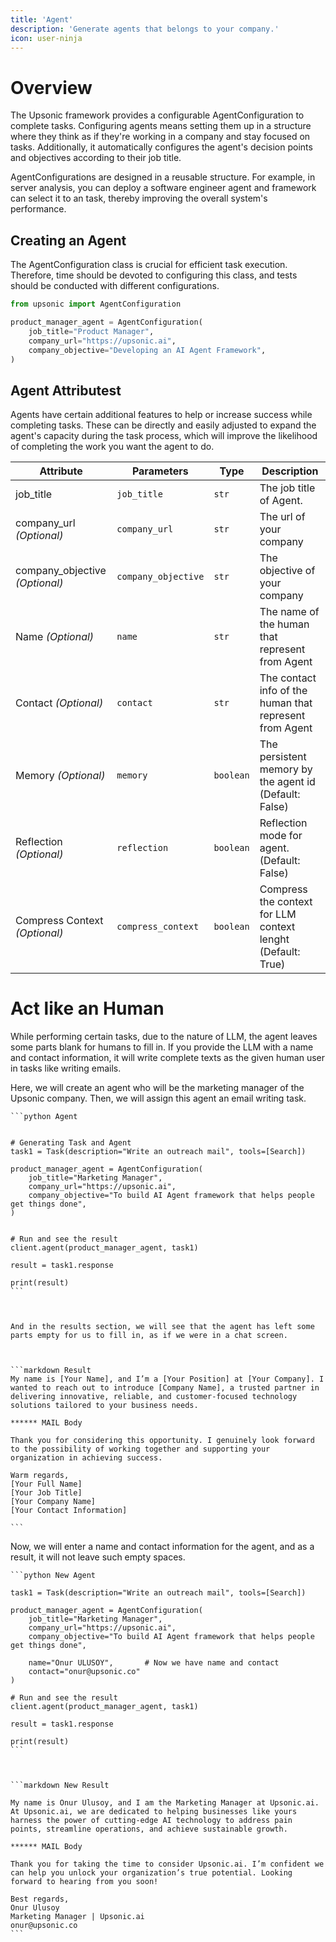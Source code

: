 ```yaml
---
title: 'Agent'
description: 'Generate agents that belongs to your company.'
icon: user-ninja
---
```


# Overview

The Upsonic framework provides a configurable AgentConfiguration to complete tasks. Configuring agents means setting them up in a structure where they think as if they're working in a company and stay focused on tasks. Additionally, it automatically configures the agent's decision points and objectives according to their job title.

AgentConfigurations are designed in a reusable structure. For example, in server analysis, you can deploy a software engineer agent and framework can select it to an task, thereby improving the overall system's performance.

## Creating an Agent

The AgentConfiguration class is crucial for efficient task execution. Therefore, time should be devoted to configuring this class, and tests should be conducted with different configurations.

```python
from upsonic import AgentConfiguration

product_manager_agent = AgentConfiguration(
    job_title="Product Manager",
    company_url="https://upsonic.ai",
    company_objective="Developing an AI Agent Framework",
)
```

## Agent Attributest

Agents have certain additional features to help or increase success while completing tasks. These can be directly and easily adjusted to expand the agent's capacity during the task process, which will improve the likelihood of completing the work you want the agent to do.

| Attribute                       | Parameters          | Type      | Description                                                 |
| ------------------------------- | ------------------- | --------- | ----------------------------------------------------------- |
| job\_title                      | `job_title`         | `str`     | The job title of Agent.                                     |
| company\_url *(Optional)*       | `company_url`       | `str`     | The url of your company                                     |
| company\_objective *(Optional)* | `company_objective` | `str`     | The objective of your company                               |
| Name *(Optional)*               | `name`              | `str`     | The name of the human that represent from Agent             |
| Contact *(Optional)*            | `contact`           | `str`     | The contact info of the human that represent from Agent     |
| Memory *(Optional)*             | `memory`            | `boolean` | The persistent memory by the agent id (Default: False)      |
| Reflection *(Optional)*         | `reflection`        | `boolean` | Reflection mode for agent. (Default: False)                 |
| Compress Context *(Optional)*   | `compress_context`  | `boolean` | Compress the context for LLM context lenght (Default: True) |

# Act like an Human

While performing certain tasks, due to the nature of LLM, the agent leaves some parts blank for humans to fill in. If you provide the LLM with a name and contact information, it will write complete texts as the given human user in tasks like writing emails.



<Steps>
  <Step title="Without Human Acting">
    Here, we will create an agent who will be the marketing manager of the Upsonic company. Then, we will assign this agent an email writing task.



    ```python Agent


    # Generating Task and Agent
    task1 = Task(description="Write an outreach mail", tools=[Search])

    product_manager_agent = AgentConfiguration(
        job_title="Marketing Manager",
        company_url="https://upsonic.ai",
        company_objective="To build AI Agent framework that helps people get things done",
    )


    # Run and see the result
    client.agent(product_manager_agent, task1)

    result = task1.response

    print(result)
    ```



    And in the results section, we will see that the agent has left some parts empty for us to fill in, as if we were in a chat screen.



    ```markdown Result
    My name is [Your Name], and I’m a [Your Position] at [Your Company]. I wanted to reach out to introduce [Company Name], a trusted partner in delivering innovative, reliable, and customer-focused technology solutions tailored to your business needs.  

    ****** MAIL Body

    Thank you for considering this opportunity. I genuinely look forward to the possibility of working together and supporting your organization in achieving success.  

    Warm regards,  
    [Your Full Name]  
    [Your Job Title]  
    [Your Company Name]  
    [Your Contact Information]  

    ```






  </Step>

  <Step title="With Human Acting">
    Now, we will enter a name and contact information for the agent, and as a result, it will not leave such empty spaces.



    ```python New Agent

    task1 = Task(description="Write an outreach mail", tools=[Search])

    product_manager_agent = AgentConfiguration(
        job_title="Marketing Manager",
        company_url="https://upsonic.ai",
        company_objective="To build AI Agent framework that helps people get things done",
     
        name="Onur ULUSOY",       # Now we have name and contact
        contact="onur@upsonic.co"
    )

    # Run and see the result
    client.agent(product_manager_agent, task1)

    result = task1.response

    print(result)
    ```



    ```markdown New Result

    My name is Onur Ulusoy, and I am the Marketing Manager at Upsonic.ai. At Upsonic.ai, we are dedicated to helping businesses like yours harness the power of cutting-edge AI technology to address pain points, streamline operations, and achieve sustainable growth.  

    ****** MAIL Body

    Thank you for taking the time to consider Upsonic.ai. I’m confident we can help you unlock your organization’s true potential. Looking forward to hearing from you soon!  

    Best regards,  
    Onur Ulusoy  
    Marketing Manager | Upsonic.ai  
    onur@upsonic.co  
    ```




  </Step>
</Steps>